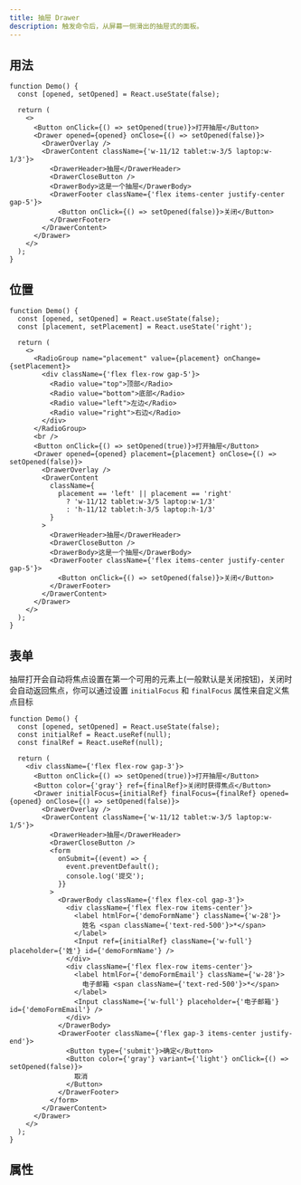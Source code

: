 ```yaml
---
title: 抽屉 Drawer
description: 触发命令后，从屏幕一侧滑出的抽屉式的面板。
---
```


## 用法

```tsx preview editable
function Demo() {
  const [opened, setOpened] = React.useState(false);

  return (
    <>
      <Button onClick={() => setOpened(true)}>打开抽屉</Button>
      <Drawer opened={opened} onClose={() => setOpened(false)}>
        <DrawerOverlay />
        <DrawerContent className={'w-11/12 tablet:w-3/5 laptop:w-1/3'}>
          <DrawerHeader>抽屉</DrawerHeader>
          <DrawerCloseButton />
          <DrawerBody>这是一个抽屉</DrawerBody>
          <DrawerFooter className={'flex items-center justify-center gap-5'}>
            <Button onClick={() => setOpened(false)}>关闭</Button>
          </DrawerFooter>
        </DrawerContent>
      </Drawer>
    </>
  );
}
```

## 位置

```tsx preview editable
function Demo() {
  const [opened, setOpened] = React.useState(false);
  const [placement, setPlacement] = React.useState('right');

  return (
    <>
      <RadioGroup name="placement" value={placement} onChange={setPlacement}>
        <div className={'flex flex-row gap-5'}>
          <Radio value="top">顶部</Radio>
          <Radio value="bottom">底部</Radio>
          <Radio value="left">左边</Radio>
          <Radio value="right">右边</Radio>
        </div>
      </RadioGroup>
      <br />
      <Button onClick={() => setOpened(true)}>打开抽屉</Button>
      <Drawer opened={opened} placement={placement} onClose={() => setOpened(false)}>
        <DrawerOverlay />
        <DrawerContent
          className={
            placement == 'left' || placement == 'right'
              ? 'w-11/12 tablet:w-3/5 laptop:w-1/3'
              : 'h-11/12 tablet:h-3/5 laptop:h-1/3'
          }
        >
          <DrawerHeader>抽屉</DrawerHeader>
          <DrawerCloseButton />
          <DrawerBody>这是一个抽屉</DrawerBody>
          <DrawerFooter className={'flex items-center justify-center gap-5'}>
            <Button onClick={() => setOpened(false)}>关闭</Button>
          </DrawerFooter>
        </DrawerContent>
      </Drawer>
    </>
  );
}
```

## 表单

抽屉打开会自动将焦点设置在第一个可用的元素上(一般默认是关闭按钮)，关闭时会自动返回焦点，你可以通过设置 `initialFocus` 和 `finalFocus` 属性来自定义焦点目标

```tsx preview editable
function Demo() {
  const [opened, setOpened] = React.useState(false);
  const initialRef = React.useRef(null);
  const finalRef = React.useRef(null);

  return (
    <div className={'flex flex-row gap-3'}>
      <Button onClick={() => setOpened(true)}>打开抽屉</Button>
      <Button color={'gray'} ref={finalRef}>关闭时获得焦点</Button>
      <Drawer initialFocus={initialRef} finalFocus={finalRef} opened={opened} onClose={() => setOpened(false)}>
        <DrawerOverlay />
        <DrawerContent className={'w-11/12 tablet:w-3/5 laptop:w-1/5'}>
          <DrawerHeader>抽屉</DrawerHeader>
          <DrawerCloseButton />
          <form
            onSubmit={(event) => {
              event.preventDefault();
              console.log('提交');
            }}
          >
            <DrawerBody className={'flex flex-col gap-3'}>
              <div className={'flex flex-row items-center'}>
                <label htmlFor={'demoFormName'} className={'w-28'}>
                  姓名 <span className={'text-red-500'}>*</span>
                </label>
                <Input ref={initialRef} className={'w-full'} placeholder={'姓'} id={'demoFormName'} />
              </div>
              <div className={'flex flex-row items-center'}>
                <label htmlFor={'demoFormEmail'} className={'w-28'}>
                  电子邮箱 <span className={'text-red-500'}>*</span>
                </label>
                <Input className={'w-full'} placeholder={'电子邮箱'} id={'demoFormEmail'} />
              </div>
            </DrawerBody>
            <DrawerFooter className={'flex gap-3 items-center justify-end'}>
              <Button type={'submit'}>确定</Button>
              <Button color={'gray'} variant={'light'} onClick={() => setOpened(false)}>
                取消
              </Button>
            </DrawerFooter>
          </form>
        </DrawerContent>
      </Drawer>
    </>
  );
}
```

## 属性

<PropsTable componentName="Drawer" />
